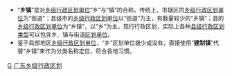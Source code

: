 * <font size="2" >“'''乡镇'''”是对[[乡级行政区划|乡级行政区划单位]]“乡”与“镇”的合称。传统上，市辖区的[[乡级行政区划|乡级行政区划单位]]为“街道”；县级市的[[乡级行政区划|乡级行政区划单位]]以“街道”为主，有数量较少的“乡镇”；县的[[乡级行政区划|乡级行政区划单位]]为“乡镇”，以“乡”为主。现行行政区划，实际上各种[[县级行政区|县级行政区划类型]]可以包含乡、镇与街道[[乡级行政区划|区划单位]]。</font>
* <font size="2">鉴于局部地区[[乡级行政区划|乡级行政区划单位]]，“乡”区划单位极少或没有，直接使用“'''建制镇'''”代替“乡镇”来作为分类名称定位，符合各地习惯。</font>

[[Category:中国各省乡镇|G]]
[[Category:广东乡级行政区划|]]